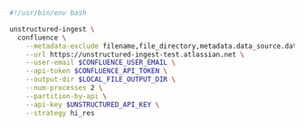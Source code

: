 ```bash Shell
#!/usr/bin/env bash

unstructured-ingest \
  confluence \
    --metadata-exclude filename,file_directory,metadata.data_source.date_processed \
    --url https://unstructured-ingest-test.atlassian.net \
    --user-email $CONFLUENCE_USER_EMAIL \
    --api-token $CONFLUENCE_API_TOKEN \
    --output-dir $LOCAL_FILE_OUTPUT_DIR \
    --num-processes 2 \
    --partition-by-api \
    --api-key $UNSTRUCTURED_API_KEY \
    --strategy hi_res
```
